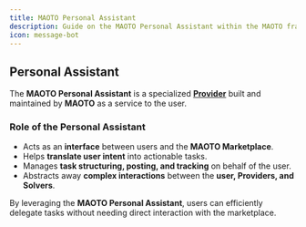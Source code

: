 ```yaml
---
title: MAOTO Personal Assistant
description: Guide on the MAOTO Personal Assistant within the MAOTO framework
icon: message-bot
---
```


## Personal Assistant  

The **MAOTO Personal Assistant** is a specialized **[Provider](./provider)** built and maintained by **MAOTO** as a service to the user.  

### **Role of the Personal Assistant**  
- Acts as an **interface** between users and the **MAOTO Marketplace**.  
- Helps **translate user intent** into actionable tasks.  
- Manages **task structuring, posting, and tracking** on behalf of the user.  
- Abstracts away **complex interactions** between the **user, Providers, and Solvers**.  

By leveraging the **MAOTO Personal Assistant**, users can efficiently delegate tasks without needing direct interaction with the marketplace.
